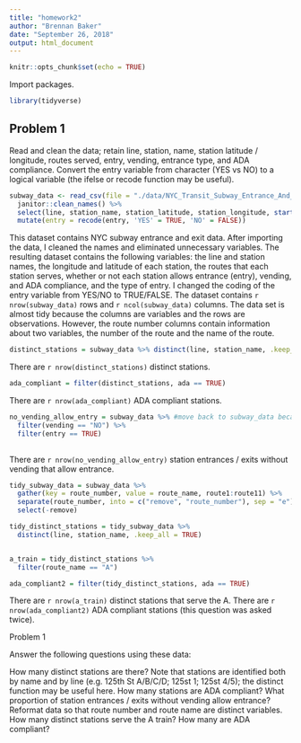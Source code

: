 ```yaml
---
title: "homework2"
author: "Brennan Baker"
date: "September 26, 2018"
output: html_document
---
```


```r
knitr::opts_chunk$set(echo = TRUE)
```

Import packages.
```r
library(tidyverse)
```

## Problem 1

Read and clean the data; retain line, station, name, station latitude / longitude, routes served, entry, vending, entrance type, and ADA compliance. Convert the entry variable from character (YES vs NO) to a logical variable (the ifelse or recode function may be useful).

```r
subway_data <- read_csv(file = "./data/NYC_Transit_Subway_Entrance_And_Exit_Data.csv") %>% 
  janitor::clean_names() %>% 
  select(line, station_name, station_latitude, station_longitude, starts_with("route"), entry, entrance_type, vending, ada) %>% 
  mutate(entry = recode(entry, 'YES' = TRUE, 'NO' = FALSE))

```

This dataset contains NYC subway entrance and exit data. After importing the data, I cleaned the names and eliminated unnecessary variables. The resulting dataset contains the following variables: the line and station names, the longitude and latitude of each station, the routes that each station serves, whether or not each station allows entrance (entry), vending, and ADA compliance, and the type of entry. I changed the coding of the entry variable from YES/NO to TRUE/FALSE. The dataset contains `r nrow(subway_data)` rows and `r ncol(subway_data)` columns. The data set is almost tidy because the columns are variables and the rows are observations. However, the route number columns contain information about two variables, the number of the route and the name of the route.

```r
distinct_stations = subway_data %>% distinct(line, station_name, .keep_all = TRUE)
```

There are `r nrow(distinct_stations)` distinct stations.

```r
ada_compliant = filter(distinct_stations, ada == TRUE)
```

There are `r nrow(ada_compliant)` ADA compliant stations.

```r
no_vending_allow_entry = subway_data %>% #move back to subway_data because each station has multiple entrances
  filter(vending == "NO") %>% 
  filter(entry == TRUE)
  
```

There are `r nrow(no_vending_allow_entry)` station entrances / exits without vending that allow entrance.

```r
tidy_subway_data = subway_data %>% 
  gather(key = route_number, value = route_name, route1:route11) %>% 
  separate(route_number, into = c("remove", "route_number"), sep = "e") %>% 
  select(-remove)
```

```r
tidy_distinct_stations = tidy_subway_data %>% 
  distinct(line, station_name, .keep_all = TRUE)


a_train = tidy_distinct_stations %>% 
  filter(route_name == "A")

ada_compliant2 = filter(tidy_distinct_stations, ada == TRUE)
```

There are `r nrow(a_train)` distinct stations that serve the A.
There are `r nrow(ada_compliant2)` ADA compliant stations (this question was asked twice).

Problem 1



Answer the following questions using these data:

How many distinct stations are there? Note that stations are identified both by name and by line (e.g. 125th St A/B/C/D; 125st 1; 125st 4/5); the distinct function may be useful here.
How many stations are ADA compliant?
What proportion of station entrances / exits without vending allow entrance?
Reformat data so that route number and route name are distinct variables. How many distinct stations serve the A train? How many are ADA compliant?
